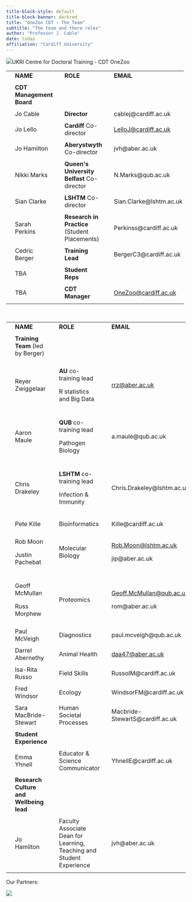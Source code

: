 ```yaml
---
title-block-style: default
title-block-banner: darkred
title: "OneZoo CDT - The Team"
subtitle: "The team and there roles"
author: "Professor J. Cable"
date: today
affiliation: "Cardiff University"
---
```


![](images/Funders.png)UKRI Centre for Doctoral Training - CDT OneZoo

+----+----------------------+----+------------------------------------+----+-------------------------------------------------------+---+
|    |                      |    |                                    |    |                                                       |   |
+====+======================+====+====================================+====+=======================================================+===+
|    | **NAME**             |    | **ROLE**                           |    | **EMAIL**                                             |   |
+----+----------------------+----+------------------------------------+----+-------------------------------------------------------+---+
|    |                      |    |                                    |    |                                                       |   |
+----+----------------------+----+------------------------------------+----+-------------------------------------------------------+---+
|    | **CDT                |    |                                    |    |                                                       |   |
|    | Management Board**   |    |                                    |    |                                                       |   |
+----+----------------------+----+------------------------------------+----+-------------------------------------------------------+---+
|    |                      |    |                                    |    |                                                       |   |
+----+----------------------+----+------------------------------------+----+-------------------------------------------------------+---+
|    | Jo Cable             |    | **Director**                       |    | cablej\@cardiff.ac.uk                                 |   |
+----+----------------------+----+------------------------------------+----+-------------------------------------------------------+---+
|    |                      |    |                                    |    |                                                       |   |
+----+----------------------+----+------------------------------------+----+-------------------------------------------------------+---+
|    | Jo Lello             |    | **Cardiff** Co-director            |    | [LelloJ\@cardiff.ac.uk](mailto:LelloJ@cardiff.ac.uk)  |   |
+----+----------------------+----+------------------------------------+----+-------------------------------------------------------+---+
|    |                      |    |                                    |    |                                                       |   |
+----+----------------------+----+------------------------------------+----+-------------------------------------------------------+---+
|    | Jo Hamilton          |    | **Aberystwyth** Co-director        |    | jvh\@aber.ac.uk                                       |   |
+----+----------------------+----+------------------------------------+----+-------------------------------------------------------+---+
|    |                      |    |                                    |    |                                                       |   |
+----+----------------------+----+------------------------------------+----+-------------------------------------------------------+---+
|    | Nikki Marks          |    | **Queen\'s                         |    | N.Marks\@qub.ac.uk                                    |   |
|    |                      |    | University Belfast** Co-director   |    |                                                       |   |
+----+----------------------+----+------------------------------------+----+-------------------------------------------------------+---+
|    |                      |    |                                    |    |                                                       |   |
+----+----------------------+----+------------------------------------+----+-------------------------------------------------------+---+
|    | Sian Clarke          |    | **LSHTM** Co-director              |    | Sian.Clarke\@lshtm.ac.uk                              |   |
+----+----------------------+----+------------------------------------+----+-------------------------------------------------------+---+
|    |                      |    |                                    |    |                                                       |   |
+----+----------------------+----+------------------------------------+----+-------------------------------------------------------+---+
|    | Sarah Perkins        |    | **Research in                      |    | Perkinss\@cardiff.ac.uk                               |   |
|    |                      |    | Practice** (Student Placements)    |    |                                                       |   |
+----+----------------------+----+------------------------------------+----+-------------------------------------------------------+---+
|    |                      |    |                                    |    |                                                       |   |
+----+----------------------+----+------------------------------------+----+-------------------------------------------------------+---+
|    | Cedric Berger        |    | **Training Lead**                  |    | BergerC3\@cardiff.ac.uk                               |   |
+----+----------------------+----+------------------------------------+----+-------------------------------------------------------+---+
|    |                      |    |                                    |    |                                                       |   |
+----+----------------------+----+------------------------------------+----+-------------------------------------------------------+---+
|    | TBA                  |    | **Student Reps**                   |    |                                                       |   |
+----+----------------------+----+------------------------------------+----+-------------------------------------------------------+---+
|    |                      |    |                                    |    |                                                       |   |
+----+----------------------+----+------------------------------------+----+-------------------------------------------------------+---+
|    | TBA                  |    | **CDT Manager**                    |    | [OneZoo\@cardiff.ac.uk](mailto:OneZoo@cardiff.ac.uk)  |   |
+----+----------------------+----+------------------------------------+----+-------------------------------------------------------+---+
|    |                      |    |                                    |    |                                                       |   |
+----+----------------------+----+------------------------------------+----+-------------------------------------------------------+---+

 

+----+----------------------------------+----+--------------------------------------+----+--------------------------------------------------------------+---+
|    |                                  |    |                                      |    |                                                              |   |
+====+==================================+====+======================================+====+==============================================================+===+
|    | **NAME**                         |    | **ROLE**                             |    | **EMAIL**                                                    |   |
+----+----------------------------------+----+--------------------------------------+----+--------------------------------------------------------------+---+
|    |                                  |    |                                      |    |                                                              |   |
+----+----------------------------------+----+--------------------------------------+----+--------------------------------------------------------------+---+
|    | **Training                       |    |                                      |    |                                                              |   |
|    | Team** (led                      |    |                                      |    |                                                              |   |
|    | by Berger)                       |    |                                      |    |                                                              |   |
|    |                                  |    |                                      |    |                                                              |   |
|    |                                  |    |                                      |    |                                                              |   |
+----+----------------------------------+----+--------------------------------------+----+--------------------------------------------------------------+---+
|    |                                  |    |                                      |    |                                                              |   |
+----+----------------------------------+----+--------------------------------------+----+--------------------------------------------------------------+---+
|    | Reyer                            |    | **AU** co-training                   |    | [rrz\@aber.ac.uk](mailto:rrz@aber.ac.uk)                     |   |
|    | Zwiggelaar                       |    | lead                                 |    |                                                              |   |
|    |                                  |    |                                      |    |                                                              |   |
|    |                                  |    | R                                    |    |                                                              |   |
|    |                                  |    | statistics and Big Data              |    |                                                              |   |
+----+----------------------------------+----+--------------------------------------+----+--------------------------------------------------------------+---+
|    |                                  |    |                                      |    |                                                              |   |
+----+----------------------------------+----+--------------------------------------+----+--------------------------------------------------------------+---+
|    | Aaron                            |    | **QUB** co-training lead             |    | a.maule\@qub.ac.uk                                           |   |
|    | Maule                            |    |                                      |    |                                                              |   |
|    |                                  |    | Pathogen                             |    |                                                              |   |
|    |                                  |    | Biology                              |    |                                                              |   |
+----+----------------------------------+----+--------------------------------------+----+--------------------------------------------------------------+---+
|    |                                  |    |                                      |    |                                                              |   |
+----+----------------------------------+----+--------------------------------------+----+--------------------------------------------------------------+---+
|    | Chris                            |    | **LSHTM** co-training                |    | Chris.Drakeley\@lshtm.ac.uk                                  |   |
|    | Drakeley                         |    | lead                                 |    |                                                              |   |
|    |                                  |    |                                      |    |                                                              |   |
|    |                                  |    | Infection                            |    |                                                              |   |
|    |                                  |    | & Immunity                           |    |                                                              |   |
+----+----------------------------------+----+--------------------------------------+----+--------------------------------------------------------------+---+
|    |                                  |    |                                      |    |                                                              |   |
+----+----------------------------------+----+--------------------------------------+----+--------------------------------------------------------------+---+
|    |                                  |    |                                      |    |                                                              |   |
+----+----------------------------------+----+--------------------------------------+----+--------------------------------------------------------------+---+
|    |                                  |    |                                      |    |                                                              |   |
+----+----------------------------------+----+--------------------------------------+----+--------------------------------------------------------------+---+
|    | Pete                             |    | Bioinformatics                       |    | Kille\@cardiff.ac.uk                                         |   |
|    | Kille                            |    |                                      |    |                                                              |   |
+----+----------------------------------+----+--------------------------------------+----+--------------------------------------------------------------+---+
|    |                                  |    |                                      |    |                                                              |   |
+----+----------------------------------+----+--------------------------------------+----+--------------------------------------------------------------+---+
|    | Rob                              |    | Molecular                            |    | [Rob.Moon\@lshtm.ac.uk](mailto:Rob.Moon@lshtm.ac.uk)         |   |
|    | Moon                             |    | Biology                              |    |                                                              |   |
|    |                                  |    |                                      |    | jip\@aber.ac.uk                                              |   |
|    | Justin                           |    |                                      |    |                                                              |   |
|    | Pachebat                         |    |                                      |    |                                                              |   |
+----+----------------------------------+----+--------------------------------------+----+--------------------------------------------------------------+---+
|    |                                  |    |                                      |    |                                                              |   |
+----+----------------------------------+----+--------------------------------------+----+--------------------------------------------------------------+---+
|    | Geoff McMullan                   |    | Proteomics                           |    | [Geoff.McMullan\@qub.ac.uk](mailto:Geoff.McMullan@qub.ac.uk) |   |
|    |                                  |    |                                      |    |                                                              |   |
|    | Russ                             |    |                                      |    | rom\@aber.ac.uk                                              |   |
|    | Morphew                          |    |                                      |    |                                                              |   |
+----+----------------------------------+----+--------------------------------------+----+--------------------------------------------------------------+---+
|    |                                  |    |                                      |    |                                                              |   |
+----+----------------------------------+----+--------------------------------------+----+--------------------------------------------------------------+---+
|    | Paul                             |    | Diagnostics                          |    | paul.mcveigh\@qub.ac.uk                                      |   |
|    | McVeigh                          |    |                                      |    |                                                              |   |
+----+----------------------------------+----+--------------------------------------+----+--------------------------------------------------------------+---+
|    |                                  |    |                                      |    |                                                              |   |
+----+----------------------------------+----+--------------------------------------+----+--------------------------------------------------------------+---+
|    | Darrel                           |    | Animal                               |    | [daa47\@aber.ac.uk](mailto:daa47@aber.ac.uk)                 |   |
|    | Abernethy                        |    | Health                               |    |                                                              |   |
+----+----------------------------------+----+--------------------------------------+----+--------------------------------------------------------------+---+
|    |                                  |    |                                      |    |                                                              |   |
+----+----------------------------------+----+--------------------------------------+----+--------------------------------------------------------------+---+
|    | Isa-Rita                         |    | Field                                |    | RussoIM\@cardiff.ac.uk                                       |   |
|    | Russo                            |    | Skills                               |    |                                                              |   |
+----+----------------------------------+----+--------------------------------------+----+--------------------------------------------------------------+---+
|    |                                  |    |                                      |    |                                                              |   |
+----+----------------------------------+----+--------------------------------------+----+--------------------------------------------------------------+---+
|    | Fred                             |    | Ecology                              |    | WindsorFM\@cardiff.ac.uk                                     |   |
|    | Windsor                          |    |                                      |    |                                                              |   |
+----+----------------------------------+----+--------------------------------------+----+--------------------------------------------------------------+---+
|    |                                  |    |                                      |    |                                                              |   |
+----+----------------------------------+----+--------------------------------------+----+--------------------------------------------------------------+---+
|    | Sara                             |    | Human                                |    | Macbride-StewartS\@cardiff.ac.uk                             |   |
|    | MacBride-Stewart                 |    | Societal Processes                   |    |                                                              |   |
+----+----------------------------------+----+--------------------------------------+----+--------------------------------------------------------------+---+
|    |                                  |    |                                      |    |                                                              |   |
+----+----------------------------------+----+--------------------------------------+----+--------------------------------------------------------------+---+
|    | **Student                        |    |                                      |    |                                                              |   |
|    | Experience**                     |    |                                      |    |                                                              |   |
|    |                                  |    |                                      |    |                                                              |   |
|    |                                  |    |                                      |    |                                                              |   |
+----+----------------------------------+----+--------------------------------------+----+--------------------------------------------------------------+---+
|    |                                  |    |                                      |    |                                                              |   |
+----+----------------------------------+----+--------------------------------------+----+--------------------------------------------------------------+---+
|    | Emma                             |    | Educator                             |    | YhnellE\@cardiff.ac.uk                                       |   |
|    | Yhnell                           |    | & Science Communicator               |    |                                                              |   |
+----+----------------------------------+----+--------------------------------------+----+--------------------------------------------------------------+---+
|    |                                  |    |                                      |    |                                                              |   |
+----+----------------------------------+----+--------------------------------------+----+--------------------------------------------------------------+---+
|    | **Research Culture and Wellbeing |    |                                      |    |                                                              |   |
|    | lead**                           |    |                                      |    |                                                              |   |
|    |                                  |    |                                      |    |                                                              |   |
|    |                                  |    |                                      |    |                                                              |   |
+----+----------------------------------+----+--------------------------------------+----+--------------------------------------------------------------+---+
|    |                                  |    |                                      |    |                                                              |   |
+----+----------------------------------+----+--------------------------------------+----+--------------------------------------------------------------+---+
|    | Jo                               |    | Faculty Associate Dean for Learning, |    | jvh\@aber.ac.uk                                              |   |
|    | Hamilton                         |    | Teaching and Student Experience      |    |                                                              |   |
+----+----------------------------------+----+--------------------------------------+----+--------------------------------------------------------------+---+
|    |                                  |    |                                      |    |                                                              |   |
+----+----------------------------------+----+--------------------------------------+----+--------------------------------------------------------------+---+

Our Partners:

![](images/Stackholders.png)
